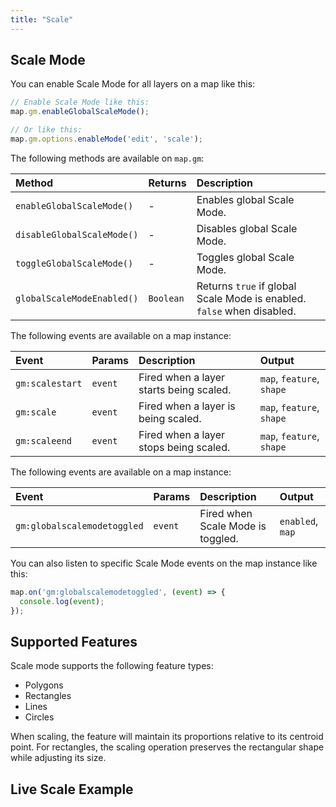 ```yaml
---
title: "Scale"
---
```


## Scale Mode

You can enable Scale Mode for all layers on a map like this:

```js
// Enable Scale Mode like this:
map.gm.enableGlobalScaleMode();

// Or like this:
map.gm.options.enableMode('edit', 'scale');
```

The following methods are available on `map.gm`:

| Method                                                            | Returns   | Description                   |
|:------------------------------------------------------------------| :-------- | :-----------------------------|
| `enableGlobalScaleMode()`  | -         | Enables global Scale Mode.                                             |
| `disableGlobalScaleMode()` | -         | Disables global Scale Mode.                                            |
| `toggleGlobalScaleMode()`  | -         | Toggles global Scale Mode.                                             |
| `globalScaleModeEnabled()` | `Boolean` | Returns `true` if global Scale Mode is enabled. `false` when disabled. |

The following events are available on a map instance:

| Event            | Params | Description                                  | Output                    |
| :--------------- | :----- | :------------------------------------------- | :-------------------------|
| `gm:scalestart`  | `event`| Fired when a layer starts being scaled.      | `map`, `feature`, `shape` |
| `gm:scale`       | `event`| Fired when a layer is being scaled.          | `map`, `feature`, `shape` |
| `gm:scaleend`    | `event`| Fired when a layer stops being scaled.       | `map`, `feature`, `shape` |

The following events are available on a map instance:

| Event                      | Params  | Description                        | Output                 |
| :------------------------- | :------ | :--------------------------------- | :--------------------- |
| `gm:globalscalemodetoggled` | `event`  | Fired when Scale Mode is toggled.  | `enabled`, `map`       |

You can also listen to specific Scale Mode events on the map instance like this:

```js
map.on('gm:globalscalemodetoggled', (event) => {
  console.log(event);
});
```

## Supported Features

Scale mode supports the following feature types:
- Polygons
- Rectangles
- Lines
- Circles

When scaling, the feature will maintain its proportions relative to its centroid point. For rectangles, the scaling operation preserves the rectangular shape while adjusting its size.

## Live Scale Example

<BrowserOnlyGmMap
  gmOptions={editScaleOptions}
  features={features} />
